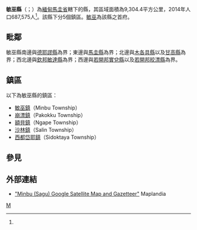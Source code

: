 {{Infobox settlement
|native_name = {{lang|my|မင်းဘူးခရိုင်}}
|official_name = 敏巫縣
|settlement_type = [[馬圭省|馬圭省]]行政區
|image_skyline = 
|image_map = 
|map_caption = 
|subdivision_type = 國家
|subdivision_name = {{flag|Myanmar}}
|subdivision_type1 = 省邦
|subdivision_name1 = [[馬圭省|馬圭省]]
|subdivision_type2 = 首府
|subdivision_name2 = [[敏巫|敏巫]]
|unit_pref = 
|area_total_km2 = 9,304.4
|population_as_of = 2014
|population_footnotes =<ref name="citypopulation">[http://www.citypopulation.de/php/myanmar-admin.php MYANMAR: Administrative Division]. Citypopulation. 2015-11-24</ref>
|population = 687,575
|population_density_km2 = 73.90
|latNS = N
|latd = 20
|latm = 15
|lats = 00
|longEW = E
|longd = 94
|longm = 15
|longs = 00
|coordinates_display = inline,title
|coordinates_region = MM
|pushpin_map = Burma
|elevation_footnotes = 
|elevation_ft = 
|elevation_m = 
|timezone = [[Myanmar_Standard_Time|MST]]
|utc_offset = +6:30
|website =
}}

'''敏巫縣'''（{{lang-my|မင်းဘူးခရိုင်}}；{{lang-en|Minbu District}}）為[[緬甸|緬甸]][[馬圭省|馬圭省]]轄下的縣，其區域面積為9,304.4平方公里，2014年人口687,575人<ref name="citypopulation"/>。該縣下分5個鎮區。[[敏巫|敏巫]]為該縣之首府。

==毗鄰==
敏巫縣南邊與[[德耶謬縣|德耶謬縣]]為界；東邊與[[馬圭縣_(緬甸)|馬圭縣]]為界；北邊與[[木各具縣|木各具縣]]以及[[甘高縣|甘高縣]]為界；西北邊與[[欽邦|欽邦]][[敏達縣|敏達縣]]為界；西邊與[[若開邦|若開邦]][[實兌縣|實兌縣]]以及[[若開邦|若開邦]][[皎漂縣|皎漂縣]]為界。

==鎮區==
以下為敏巫縣的鎮區：
*[[敏巫鎮|敏巫鎮]]（Minbu Township）
*[[崩漂鎮|崩漂鎮]]（Pakokku Township）
*[[額貝鎮|額貝鎮]]（Ngape Township）
*[[沙林鎮|沙林鎮]]（Salin Township）
*[[西都岱耶鎮|西都岱耶鎮]]（Sidoktaya Township）

==參見==
{{Reflist}}

==外部連結==
*[http://www.maplandia.com/burma/magwe/minbu-sagu/ "Minbu (Sagu) Google Satellite Map and Gazetteer"] {{Wayback|url=http://www.maplandia.com/burma/magwe/minbu-sagu/ |date=20160303175252 }} Maplandia

{{馬圭省行政區劃|state=collapsed}}
{{緬甸縣份|state=collapsed}}

[[Category:馬圭省縣份|M]]

{{Burma-geo-stub}}